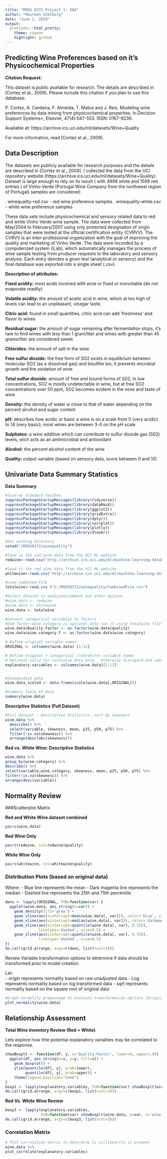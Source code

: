 ---
title: "MSDS 6372 Project 1: EDA"
author: "Maureen Stolberg"
date: "June 2, 2019"
output:
  prettydoc::html_pretty:
    theme: cayman
    highlight: github
---

## Predicting Wine Preferences based on it's Physicochemical Properties

**
Citation Request:
**

  This dataset is public available for research. The details are described in [Cortez et al., 2009]. 
  Please include this citation if you plan to use this database:

  P. Cortez, A. Cerdeira, F. Almeida, T. Matos and J. Reis. 
  Modeling wine preferences by data mining from physicochemical properties.
  In Decision Support Systems>, Elsevier, 47(4):547-553. ISSN: 0167-9236.

  Available at: https://archive.ics.uci.edu/ml/datasets/Wine+Quality

For more information, read [Cortez et al., 2009].

## Data Description

The datasets are publicly available for research purposes and the details are described in [Cortez et al., 2009]. I collected the data from the UCI repository website (https://archive.ics.uci.edu/ml/datasets/Wine+Quality). Dataset is large enough to rely on its result ( with 4898 white and 1599 red entries ) of Vinho Verde (Portugal Wine Company from the northwest region of Portugal) samples are considered:  

.	winequality-red.csv - red wine preference samples
.	winequality-white.csv - white wine preference samples  

These data sets include physicochemical and sensory related data to red and white Vinho Verde wine sample. The data were collected from May/2004 to February/2007 using only protected designation of origin samples that were tested at the official certification entity (CVRVV). The CVRVV is an inter-professional organization with the goal of improving the quality and marketing of Vinho Verde. The data were recorded by a computerized system (iLab), which automatically manages the process of wine sample testing from producer requests to the laboratory and sensory analysis. Each entry denotes a given test (analytical or sensory) and the final database was exported into a single sheet (.csv).

**
Description of attributes:
**  

**Fixed acidity:** most acids involved with wine or fixed or nonvolatile (do not evaporate readily)  

**Volatile acidity:** the amount of acetic acid in wine, which at too high of levels can lead to an unpleasant, vinegar     taste.  

**Citric acid:** found in small quantities, citric acid can add 'freshness' and flavor to wines  

**Residual sugar:** the amount of sugar remaining after fermentation stops, it's rare to find wines with less than 1       gram/liter and wines with greater than 45 grams/liter are considered sweet.  

**Chlorides:** the amount of salt in the wine  

**Free sulfur dioxide:** the free form of SO2 exists in equilibrium between molecular SO2 (as a dissolved gas) and         bisulfite ion; it prevents microbial growth and the oxidation of wine  

**Total sulfur dioxide:** amount of free and bound forms of S02; in low concentrations, SO2 is mostly undetectable in      wine, but at free SO2 concentrations over 50 ppm, SO2 becomes evident in the nose and taste of wine  

**Density:** the density of water is close to that of water depending on the percent alcohol and sugar content  

**pH:** describes how acidic or basic a wine is on a scale from 0 (very acidic) to 14 (very basic); most wines are         between 3-4 on the pH scale  

**Sulphates:** a wine additive which can contribute to sulfur dioxide gas (S02) levels, wich acts as an antimicrobial and antioxidant  

**Alcohol:** the percent alcohol content of the wine  

**Quality:** output variable (based on sensory data, score between 0 and 10)

## Univariate Data Summary Statistics

**Data Summary**  
```{r Question 1, echo=FALSE, message=FALSE, warning=FALSE, paged.print=FALSE}


#load my standard toolbox
suppressPackageStartupMessages(library(tidyverse)) 
suppressPackageStartupMessages(library(dataMaid))
suppressPackageStartupMessages(library(ggplot2))
suppressPackageStartupMessages(library(gridExtra))
suppressPackageStartupMessages(library(dplyr))
suppressPackageStartupMessages(library(corrplot))
suppressPackageStartupMessages(library(plotly))
suppressPackageStartupMessages(library(dlookr))

#Set working directory
setwd("/MSDS6372/winequality")

#load in the red wine data from the UCI ML website
redwine<-read.csv('http://archive.ics.uci.edu/ml/machine-learning-databases/wine-quality/winequality-red.csv',sep=';')

#load in the red wine data from the UCI ML website
whitewine<-read.csv('http://archive.ics.uci.edu/ml/machine-learning-databases/wine-quality/winequality-white.csv',sep=';')

#Load combined File
totalwine<-read.csv ("C:/MSDS6372/winequality/CombinedFile.csv")

#Select dataset to analyize/comment out other options
#wine.data <- redwine
#wine.data <- whitewine
wine.data <- totalwine

#Convert categorical variables to factors
#2nd factor-wine.category is optional-only run if using totalwine file
wine.data$Quality.Factor <- as.factor(wine.data$quality)
wine.data$wine.category.f <- as.factor(wine.data$wine.category)

# Define original variable names
ORIGINAL <- colnames(wine.data) [1:12]

# Define original + categorical (red/white) variable names
# Optional-valid for totalwine data only.  Otherwise disregard and cancel out command.
explanatory.variables <- colnames(wine.data)[1:11]


#Standardize data
wine.data_scaled <- data.frame(scale(wine.data[,ORIGINAL]))

#Summary Table of data
summary(wine.data)
```

  
  
**Descriptive Statistics (Full Dataset)**

```{r Question 2, echo=FALSE, message=FALSE, warning=FALSE, paged.print=FALSE}

#Full dataset : Descriptive Statistics- sort by skewness
wine.data %>%
  describe() %>%
  select(variable, skewness, mean, p25, p50, p75) %>% 
  filter(!is.na(skewness)) %>% 
  arrange(desc(abs(skewness)))

```


**Red vs. White Wine: Descriptive Statistics**

```{r Question 3, echo=FALSE, message=FALSE, warning=FALSE, paged.print=FALSE}

wine.data %>%
group_by(wine.category) %>%
describe() %>%
select(variable,wine.category, skewness, mean, p25, p50, p75) %>% 
filter(!is.na(skewness)) %>% 
arrange(desc(variable))

```

## Normality Review

###Scatterplot Matrix

**Red and White Wine dataset combined**  


```{r Question 4, echo=FALSE, message=FALSE, warning=FALSE, paged.print=FALSE}
pairs(wine.data)

```


**Red Wine Only**  

```{r Question 4a, echo=FALSE, message=FALSE, warning=FALSE, paged.print=FALSE}
pairs(redwine, col=redwine$quality)

```

  
  

**White Wine Only**  

```{r Question 4b, echo=FALSE, message=FALSE, warning=FALSE, paged.print=FALSE}
pairs(whitewine, col=whitewine$quality)

```
  

### Distribution Plots (based on original data)

  Where:
  - Blue line represents the mean
  - Dark magenta line represents the median
  - Dashed line represents the 25th and 75th percentile  
  
```{r Question 5, echo=FALSE}

dens <- lapply(ORIGINAL, FUN=function(var) {
  ggplot(wine.data, aes_string(x=var)) + 
    geom_density(fill='gray') +
    geom_vline(aes(xintercept=mean(wine.data[, var])), color='blue', size=1) +
    geom_vline(aes(xintercept=median(wine.data[, var])), color='darkmagenta', size=1) +
    geom_vline(aes(xintercept=quantile(wine.data[, var], 0.25)), 
               linetype='dashed', size=0.5) + 
    geom_vline(aes(xintercept=quantile(wine.data[, var], 0.75)), 
               linetype='dashed', size=0.5)
})
do.call(grid.arrange, args=c(dens, list(ncol=3)))

```


Review Variable transformation options to determine if data should be transformed prior to model creation.  

Let:  
- origin represents normality based on raw unadjusted data
- Log represents normality based on log transformed data
- sqrt represents normality based on the square root of original data


```{r Question 6, echo=FALSE, message=FALSE, warning=FALSE, paged.print=FALSE}

#Graph normality prepackage to evaluate transformation options (Origin, log, SqRt)-if needed
plot_normality(wine.data)
```

## Relationship Assessment  

**Total Wine Inventory Review (Red + White)**  

Lets explore how thte potential explanatory variables may be correlated to the response.  

```{r Question 7, echo=FALSE, message=FALSE, warning=FALSE, paged.print=FALSE}
showBoxplt <- function(df, y, x='Quality.Factor', lower=0, upper=.99) {
  ggplot(df, aes_string(x=x, y=y, fill=x)) + 
    geom_boxplot() + 
    ylim(quantile(df[, y], prob=lower), 
         quantile(df[, y], prob=upper)) +
    theme(legend.position="none")
}
boxp1 <- lapply(explanatory.variables, FUN=function(var) showBoxplt(wine.data, var))
do.call(grid.arrange, args=c(boxp1, list(ncol=3)))

```


**Red Vs. White Wine Review**  

```{r Question 8, echo=FALSE, message=FALSE, warning=FALSE, paged.print=FALSE}
boxp3 <- lapply(explanatory.variables, 
                FUN=function(var) showBoxplt(wine.data, y=var, x='wine.category'))
do.call(grid.arrange, args=c(boxp3, list(ncol=3)))

```




### Correlation Matrix  

```{r Question 9, echo=FALSE, message=FALSE, warning=FALSE, paged.print=FALSE}
# Plot correlation matrix to determine is collinearity is present
wine.data %>%
plot_correlate(explanatory.variables)
```
